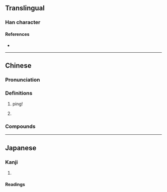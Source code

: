 {{character info/new}}
==Translingual==

===Han character===
{{Han char|rn=4|rad=丿|as=05|sn=6|four=72201|canj=OMH|ids=⿱丘丿}}

====References====
* {{Han ref|kx=0083.011|dkj=00145|hdz=10038.030|uh=4E52|ud=20050|bh=A5E2|bd=42466}}

----

==Chinese==
{{zh-forms}}

===Pronunciation===
{{zh-pron
|m=pīng
|c=bing1,ping1
|mn=ml:phin/tw:phín/ml:pheng
|mn_note=phin/phín/pheng - vernacular
|cat=n
}}

===Definitions===
{{zh-hanzi}}

# {{lb|zh|onomatopoeia}} ping!
# {{zh-short|乒乓球|[[ping pong]]; [[table tennis]]}}

===Compounds===
{{zh-der|乒乒乓乓|乒乓球|乒乓|乒乓外交|乒壇}}

----

==Japanese==

===Kanji===
{{ja-kanji|grade=uc|rs=丿05}}

# {{defn|lang=ja|sort=丿05}}

====Readings====
{{ja-readings
|kanyoon=へい
}}